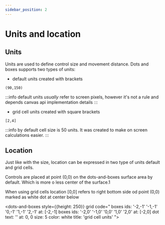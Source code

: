 ```yaml
---
sidebar_position: 2
---
```


# Units and location

## Units

Units are used to define control size and movement distance.
Dots and boxes supports two types of units:

- default units created with brackets

```dabl
(90,150)
```
:::info
default units *usually* refer to screen pixels, however it's not a rule and depends canvas api implementation details
:::

- grid cell units created with square brackets

```dabl
[2,4]
```
:::info
by default cell size is 50 units. It was created to make on screen calculations easier.
:::


## Location

Just like with the size, location can be expressed in two type of units default and grid cells.

Controls are placed at point (0,0) on the dots-and-boxes surface area by default.
Which is more o less center of the surface.1

When using grid cells location [0,0] refers to right bottom side od point (0,0) marked as white dot at center below

<dots-and-boxes style={{height: 250}} grid code="
    boxes ids: '-2,-1' '-1,-1' '0,-1' '1,-1' '2,-1' at: [-2,-1]
    boxes ids: '-2,0' '-1,0' '0,0' '1,0' '2,0' at: [-2,0]
    dot text: '' at: 0, 0 size: 5 color: white
    title: 'grid cell units'
    ">
</dots-and-boxes>




